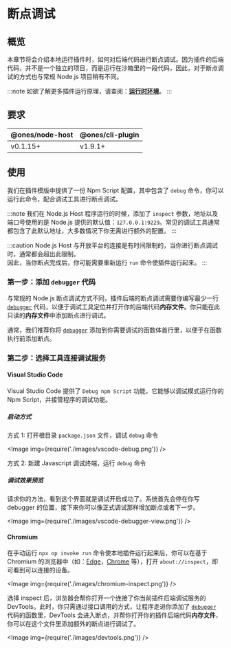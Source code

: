 # 断点调试

## 概览

本章节将会介绍本地运行插件时，如何对后端代码进行断点调试。因为插件的后端代码，并不是一个独立的项目，而是运行在沙箱里的一段代码，因此，对于断点调试的方式也与常规 Node.js 项目稍有不同。

:::note
如欲了解更多插件运行原理，请查阅：[**运行时环境**](./runtime-environment.md)。
:::

## 要求

| @ones/node-host | @ones/cli-plugin |
| --------------- | ---------------- |
| v0.1.15+        | v1.9.1+          |

## 使用

我们在插件模版中提供了一份 Npm Script 配置，其中包含了 `debug` 命令，你可以运行此命令，配合调试工具进行断点调试。

:::note
我们在 Node.js Host 程序运行的时候，添加了 `inspect` 参数，地址以及端口号使用的是 Node.js 提供的默认值：`127.0.0.1:9229`。常见的调试工具通常都包含了此默认地址，大多数情况下你无需进行额外的配置。
:::

:::caution
Node.js Host 与开放平台的连接是有时间限制的，当你进行断点调试时，通常都会超出此限制。  
因此，当你断点完成后，你可能需要重新运行 `run` 命令使插件运行起来。
:::

### 第一步：添加 `debugger` 代码

与常规的 Node.js 断点调试方式不同，插件后端的断点调试需要你编写最少一行 [`debugger`](https://developer.mozilla.org/en-US/docs/Web/JavaScript/Reference/Statements/debugger) 代码，以便于调试工具定位并打开你的后端代码**内存文件**。你只能在此只读的**内存文件**中添加断点进行调试。

通常，我们推荐你将 [`debugger`](https://developer.mozilla.org/en-US/docs/Web/JavaScript/Reference/Statements/debugger) 添加到你需要调试的函数体首行里，以便于在函数执行前添加断点。

### 第二步：选择工具连接调试服务

#### Visual Studio Code

Visual Studio Code 提供了 `Debug npm Script` 功能，它能够以调试模式运行你的 Npm Script，并接管程序的调试功能。

##### 启动方式

方式 1: 打开根目录 `package.json` 文件，调试 `debug` 命令

<Image img={require('./images/vscode-debug.png')} />

方式 2: 新建 Javascript 调试终端，运行 `debug` 命令

##### 调试效果预览

请求你的方法，看到这个界面就是调试开启成功了。系统首先会停在你写 debugger 的位置，接下来你可以像正式调试那样增加断点或者下一步。

<Image img={require('./images/vscode-debugger-view.png')} />

#### Chromium

在手动运行 `npx op invoke run` 命令使本地插件运行起来后，你可以在基于 Chromium 的浏览器中（如：[Edge](https://www.microsoft.com/edge/)，[Chrome](https://www.google.com/chrome/) 等），打开 `about://inspect`，即可看到可以连接的设备。

<Image img={require('./images/chromium-inspect.png')} />

选择 inspect 后，浏览器会帮你打开一个连接了你当前插件后端调试服务的 DevTools。此时，你只需通过接口调用的方式，让程序走进你添加了 [`debugger`](https://developer.mozilla.org/en-US/docs/Web/JavaScript/Reference/Statements/debugger) 代码的函数里，DevTools 会进入断点，并帮你打开你的插件后端代码**内存文件**，你可以在这个文件里添加额外的断点进行调试了。

<Image img={require('./images/devtools.png')} />
